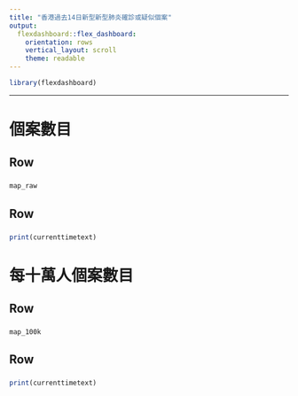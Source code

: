 ```yaml
---
title: "香港過去14日新型新型肺炎確診或疑似個案"
output:
  flexdashboard::flex_dashboard:
    orientation: rows
    vertical_layout: scroll
    theme: readable
---
```


```r
library(flexdashboard)
```

-----------------------------------------------------------------------




個案數目
==========

Row {data-height=550}
----------

###

```r
map_raw
```

Row {data-height=55}
----------

###

```r
print(currenttimetext)
```










每十萬人個案數目
==========

Row {data-height=550}
----------

###

```r
map_100k
```



Row {data-height=55}
----------

###

```r
print(currenttimetext)
```

